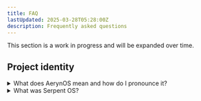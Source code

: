 ```yaml
---
title: FAQ
lastUpdated: 2025-03-28T05:28:00Z
description: Frequently asked questions
---
```



<Aside type="caution">
    This section is a work in progress and will be expanded over time.
</Aside>

## Project identity

<details>
    <summary>What does AerynOS mean and how do I pronounce it?</summary>

    AerynOS is a stylised spelling of "Erin", alluding to the project's Irish roots. It is pronounced
    exactly the same as "Erin" - "AIR-in" OS. It's also a play on "aer" and the phonetic "air" sound,
    indictive of our desire to produce an open, trusted and high-performance operating system.

    It's pronounced as "AIR-in" OS.
</details>

<details>
    <summary>What was Serpent OS?</summary>

    Serpent OS is the former name of AerynOS. We [announced our rebrand](https://aerynos.com/blog/2025/02/14/evolve-this-os/) back
    in February 2025, which culminated with the inaugural release of AerynOS 2025.03 on March 25th, 2025. Per the announcement,
    our desire to rebrand was chiefly driven due to effectively being lumbered with a hastily chosen name, that poorly reflected
    the project's goals and aspirations.

    The project itself remains the same, with the same goals and aspirations, but with a new name and a fresh coat of paint.
</details>
